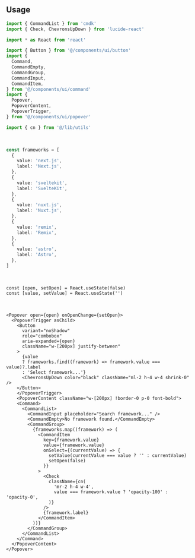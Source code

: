 ```tsx file=<rootDir>/src/components/ui/combobox.tsx title="components/ui/combobox.tsx"
```

<br />

## Usage

```ts
import { CommandList } from 'cmdk'
import { Check, ChevronsUpDown } from 'lucide-react'

import * as React from 'react'

import { Button } from '@/components/ui/button'
import {
  Command,
  CommandEmpty,
  CommandGroup,
  CommandInput,
  CommandItem,
} from '@/components/ui/command'
import {
  Popover,
  PopoverContent,
  PopoverTrigger,
} from '@/components/ui/popover'

import { cn } from '@/lib/utils'
```

<br />

```ts
const frameworks = [
  {
    value: 'next.js',
    label: 'Next.js',
  },
  {
    value: 'sveltekit',
    label: 'SvelteKit',
  },
  {
    value: 'nuxt.js',
    label: 'Nuxt.js',
  },
  {
    value: 'remix',
    label: 'Remix',
  },
  {
    value: 'astro',
    label: 'Astro',
  },
]
```

<br />

```tsx
const [open, setOpen] = React.useState(false)
const [value, setValue] = React.useState('')
```

<br />

```tsx
<Popover open={open} onOpenChange={setOpen}>
  <PopoverTrigger asChild>
    <Button
      variant="noShadow"
      role="combobox"
      aria-expanded={open}
      className="w-[200px] justify-between"
    >
      {value
      ? frameworks.find((framework) => framework.value === value)?.label
      : 'Select framework...'}
      <ChevronsUpDown color="black" className="ml-2 h-4 w-4 shrink-0" />
    </Button>
    </PopoverTrigger>
    <PopoverContent className="w-[200px] !border-0 p-0 font-bold">
    <Command>
      <CommandList>
        <CommandInput placeholder="Search framework..." />
        <CommandEmpty>No framework found.</CommandEmpty>
        <CommandGroup>
          {frameworks.map((framework) => (
            <CommandItem
              key={framework.value}
              value={framework.value}
              onSelect={(currentValue) => {
                setValue(currentValue === value ? '' : currentValue)
                setOpen(false)
              }}
            >
              <Check
                className={cn(
                  'mr-2 h-4 w-4',
                  value === framework.value ? 'opacity-100' : 'opacity-0',
                )}
              />
              {framework.label}
            </CommandItem>
          ))}
        </CommandGroup>
      </CommandList>
    </Command>
  </PopoverContent>
</Popover>
```